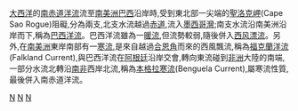 [[大西洋|大西洋]]的[[南赤道洋流|南赤道洋流]]流至[[南美洲|南美洲]][[巴西|巴西]]沿岸時,受到東北部一尖端的[[聖洛克岬|聖洛克岬]](Cape Sao Rogue)阻礙,分為兩支,北支水流越過[[赤道|赤道]],流入[[墨西哥灣|墨西哥灣]];南支水流沿南美洲沿岸而下,稱為[[巴西洋流|巴西洋流]]。巴西洋流雖為一[[暖流|暖流]],但流勢較弱,隨後併入[[西风漂流|西风漂流]]。另外,在[[南美洲|南美洲]]東岸南部有一[[寒流|寒流]],是來自越過[[合恩角|合恩角]]而來的西風飄流,稱為[[福克蘭洋流|福克蘭洋流]](Falkland Current),與巴西洋流在[[阿根廷|阿根廷]]沿岸交會,轉向東流碰到[[非洲|非洲]]大陸的南端,一部分水流北轉沿[[南非|南非]]西岸北流,稱為[[本格拉寒流|本格拉寒流]](Benguela Current),屬寒流性質,最後併入南赤道洋流。
{{World Current}}

[[Category:洋流|N]]
[[Category:大西洋|N]] 
[[Category:物理海洋学|N]]